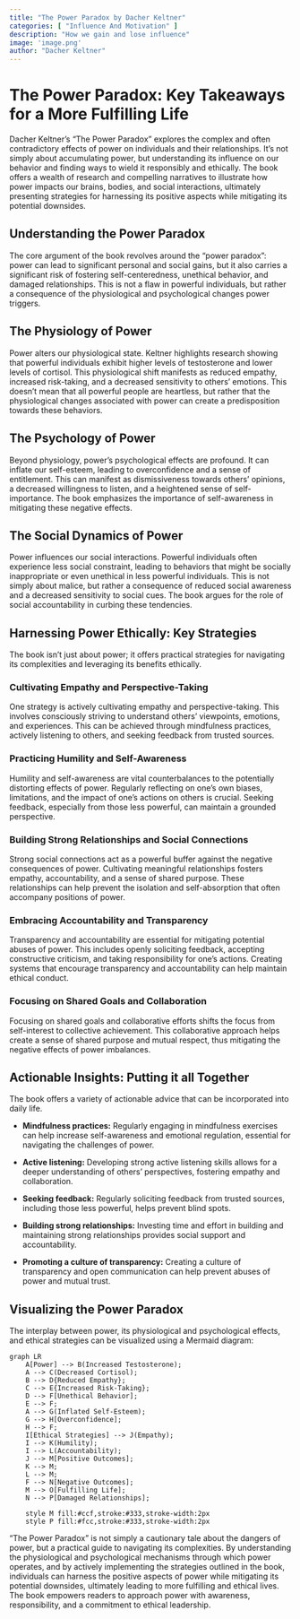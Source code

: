 ```yaml
---
title: "The Power Paradox by Dacher Keltner"
categories: [ "Influence And Motivation" ]
description: "How we gain and lose influence"
image: 'image.png'
author: "Dacher Keltner"
---
```

# The Power Paradox: Key Takeaways for a More Fulfilling Life

Dacher Keltner's "The Power Paradox" explores the complex and often contradictory effects of power on individuals and their relationships. It's not simply about accumulating power, but understanding its influence on our behavior and finding ways to wield it responsibly and ethically. The book offers a wealth of research and compelling narratives to illustrate how power impacts our brains, bodies, and social interactions, ultimately presenting strategies for harnessing its positive aspects while mitigating its potential downsides.


## Understanding the Power Paradox

The core argument of the book revolves around the "power paradox": power can lead to significant personal and social gains, but it also carries a significant risk of fostering self-centeredness, unethical behavior, and damaged relationships. This is not a flaw in powerful individuals, but rather a consequence of the physiological and psychological changes power triggers.


## The Physiology of Power

Power alters our physiological state.  Keltner highlights research showing that powerful individuals exhibit higher levels of testosterone and lower levels of cortisol. This physiological shift manifests as reduced empathy, increased risk-taking, and a decreased sensitivity to others' emotions.  This doesn't mean that all powerful people are heartless, but rather that the physiological changes associated with power can create a predisposition towards these behaviors.


## The Psychology of Power

Beyond physiology, power's psychological effects are profound.  It can inflate our self-esteem, leading to overconfidence and a sense of entitlement.  This can manifest as dismissiveness towards others' opinions, a decreased willingness to listen, and a heightened sense of self-importance.  The book emphasizes the importance of self-awareness in mitigating these negative effects.


## The Social Dynamics of Power

Power influences our social interactions. Powerful individuals often experience less social constraint, leading to behaviors that might be socially inappropriate or even unethical in less powerful individuals. This is not simply about malice, but rather a consequence of reduced social awareness and a decreased sensitivity to social cues.  The book argues for the role of social accountability in curbing these tendencies.


##  Harnessing Power Ethically: Key Strategies


The book isn't just about power; it offers practical strategies for navigating its complexities and leveraging its benefits ethically.


### Cultivating Empathy and Perspective-Taking

One strategy is actively cultivating empathy and perspective-taking. This involves consciously striving to understand others' viewpoints, emotions, and experiences. This can be achieved through mindfulness practices, actively listening to others, and seeking feedback from trusted sources.


###  Practicing Humility and Self-Awareness

Humility and self-awareness are vital counterbalances to the potentially distorting effects of power. Regularly reflecting on one's own biases, limitations, and the impact of one's actions on others is crucial. Seeking feedback, especially from those less powerful, can maintain a grounded perspective.

###  Building Strong Relationships and Social Connections

Strong social connections act as a powerful buffer against the negative consequences of power.  Cultivating meaningful relationships fosters empathy, accountability, and a sense of shared purpose.  These relationships can help prevent the isolation and self-absorption that often accompany positions of power.


###  Embracing Accountability and Transparency

Transparency and accountability are essential for mitigating potential abuses of power.  This includes openly soliciting feedback, accepting constructive criticism, and taking responsibility for one's actions.  Creating systems that encourage transparency and accountability can help maintain ethical conduct.


###  Focusing on Shared Goals and Collaboration

Focusing on shared goals and collaborative efforts shifts the focus from self-interest to collective achievement. This collaborative approach helps create a sense of shared purpose and mutual respect, thus mitigating the negative effects of power imbalances.


##  Actionable Insights: Putting it all Together


The book offers a variety of actionable advice that can be incorporated into daily life.


* **Mindfulness practices:** Regularly engaging in mindfulness exercises can help increase self-awareness and emotional regulation, essential for navigating the challenges of power.

* **Active listening:**  Developing strong active listening skills allows for a deeper understanding of others' perspectives, fostering empathy and collaboration.

* **Seeking feedback:** Regularly soliciting feedback from trusted sources, including those less powerful, helps prevent blind spots.

* **Building strong relationships:** Investing time and effort in building and maintaining strong relationships provides social support and accountability.

* **Promoting a culture of transparency:** Creating a culture of transparency and open communication can help prevent abuses of power and mutual trust.



##  Visualizing the Power Paradox

The interplay between power, its physiological and psychological effects, and ethical strategies can be visualized using a Mermaid diagram:

```mermaid
graph LR
    A[Power] --> B(Increased Testosterone);
    A --> C(Decreased Cortisol);
    B --> D{Reduced Empathy};
    C --> E{Increased Risk-Taking};
    D --> F[Unethical Behavior];
    E --> F;
    A --> G(Inflated Self-Esteem);
    G --> H[Overconfidence];
    H --> F;
    I[Ethical Strategies] --> J(Empathy);
    I --> K(Humility);
    I --> L(Accountability);
    J --> M[Positive Outcomes];
    K --> M;
    L --> M;
    F --> N[Negative Outcomes];
    M --> O[Fulfilling Life];
    N --> P[Damaged Relationships];

    style M fill:#ccf,stroke:#333,stroke-width:2px
    style P fill:#fcc,stroke:#333,stroke-width:2px
```




"The Power Paradox" is not simply a cautionary tale about the dangers of power, but a practical guide to navigating its complexities. By understanding the physiological and psychological mechanisms through which power operates, and by actively implementing the strategies outlined in the book, individuals can harness the positive aspects of power while mitigating its potential downsides, ultimately leading to more fulfilling and ethical lives. The book empowers readers to approach power with awareness, responsibility, and a commitment to ethical leadership.

